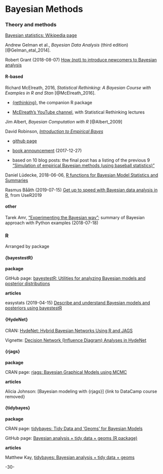 # Bayesian Methods




### Theory and methods

[Bayesian statistics: Wikipedia page](https://en.wikipedia.org/wiki/Bayesian_statistics)

Andrew Gelman et al., _Bayesian Data Analysis_ (third edition) [@Gelman_etal_2014].

Robert Grant (2018-08-07) [How (not) to introduce newcomers to Bayesian analysis](https://robertgrantstats.wordpress.com/2018/08/07/how-not-to-introduce-newcomers-to-bayesian-analysis/)


#### R-based

Richard McElreath, 2016, _Statistical Rethinking: A Bayesian Course with Examples in R and Stan_ [@McElreath_2016].

* [{rethinking}](https://github.com/rmcelreath/rethinking), the companion R package

* [McElreath's YouTube channel](https://www.youtube.com/channel/UCNJK6_DZvcMqNSzQdEkzvzA), with Statistical Rethinking lectures



Jim Albert, _Bayesian Computation with R_ [@Albert_2009]


David Robinson, [_Introduction to Empirical Bayes_](https://gumroad.com/l/empirical-bayes)

* [github page](https://github.com/dgrtwo/empirical-bayes-book/blob/master/beta-distribution.Rmd)

* [book announcement](http://varianceexplained.org/r/empirical-bayes-book/) (2017-12-27)

* based on 10 blog posts: the final post has a listing of the previous 9 
["Simulation of empirical Bayesian methods (using baseball statistics)"](http://varianceexplained.org/r/simulation-bayes-baseball/)

Daniel Lüdecke, 2018-06-06, [R functions for Bayesian Model Statistics and Summaries](https://strengejacke.wordpress.com/2018/06/06/r-functions-for-bayesian-model-statistics-and-summaries-rstats-stan-brms/)



Rasmus Bååth (2019-07-15) [Get up to speed with Bayesian data analysis in R](https://docs.google.com/presentation/d/1Lv5_IBi_PXbtp8FbA8-qBI0PwJAvPlP9OZ-6t6l6gwM/edit#slide=id.p), from UseR2019



#### other

Tarek Amr, ["Experimenting the Bayesian way"](https://www.datascience.com/blog/experimenting-the-bayesian-way); summary of Bayesian approach with Python examples (2018-07-18)


### R

Arranged by package


#### {bayestestR}

**package**

GitHub page: [bayestestR: Utilities for analyzing Bayesian models and posterior distributions](https://github.com/easystats/bayestestR)

**articles**

easystats (2019-04-15) [Describe and understand Bayesian models and posteriors using bayestestR](https://easystats.github.io/blog/posts/bayestestr_presentation/)


#### {HydeNet}

CRAN: [HydeNet: Hybrid Bayesian Networks Using R and JAGS](https://cran.r-project.org/web/packages/HydeNet/)

Vignette: [Decision Network (Influence Diagram) Analyses in HydeNet](https://cran.r-project.org/web/packages/HydeNet/vignettes/DecisionNetworks.html)


#### {rjags}

**package**

CRAN page: [rjags: Bayesian Graphical Models using MCMC](https://cran.r-project.org/package=rjags)

**articles**

Alicia Johnson: [Bayesian modeling with {rjags}] {link to DataCamp course removed}


#### {tidybayes}

**package**

CRAN page: [tidybayes: Tidy Data and 'Geoms' for Bayesian Models](https://cran.r-project.org/package=tidybayes)

GitHub page: [Bayesian analysis + tidy data + geoms (R package)](https://github.com/mjskay/tidybayes)

**articles**

Matthew Kay, [tidybayes: Bayesian analysis + tidy data + geoms](http://mjskay.github.io/tidybayes/)


-30-
